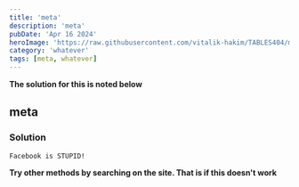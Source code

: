 ```yaml
---
title: 'meta'
description: 'meta'
pubDate: 'Apr 16 2024'
heroImage: 'https://raw.githubusercontent.com/vitalik-hakim/TABLES404/main/error_b/misc.png'
category: 'whatever'
tags: [meta, whatever]
---
```


**The solution for this is noted below**

## meta

### Solution

```whatever
Facebook is STUPID!
```

**Try other methods by searching on the site. That is if this doesn't work**
